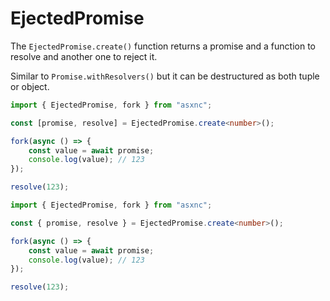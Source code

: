 
# EjectedPromise

The `EjectedPromise.create()` function returns a promise and a function to
resolve and another one to reject it.

Similar to `Promise.withResolvers()` but it can be destructured as both tuple or
object.

<Tabs>
  <TabItem value="tuple" label="Tuple" default>

```ts
import { EjectedPromise, fork } from "asxnc";

const [promise, resolve] = EjectedPromise.create<number>();

fork(async () => {
	const value = await promise;
	console.log(value); // 123
});

resolve(123);
```

  </TabItem>
  <TabItem value="object" label="Object">

```ts
import { EjectedPromise, fork } from "asxnc";

const { promise, resolve } = EjectedPromise.create<number>();

fork(async () => {
	const value = await promise;
	console.log(value); // 123
});

resolve(123);
```

  </TabItem>
</Tabs>
